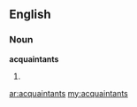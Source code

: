 ==English==

===Noun===
'''acquaintants'''

# {{plural of|[[acquaintant]]}}

[[ar:acquaintants]]
[[my:acquaintants]]